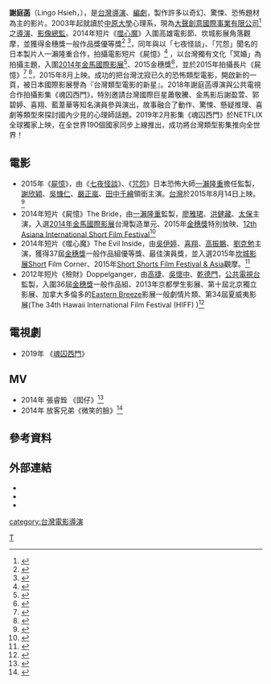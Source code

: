 {{藝人
| 姓名 = 謝庭菡
| 類型 = 導演
| 圖片 =
| 圖片尺寸 =
| 英文名 = Lingo Hsieh
| 羅馬拼音 = Hsieh Ting-Han
| 綽號 = 
| 出生日期 = {{birth date and age|1985|6|13}}
| 出生地點 = {{TWN}}[[臺北市|臺北市]]
| 國籍 = {{ROC}}
| 逝世 = 
| 配偶 = 
| 教育程度 = [[中原大學|中原大學]]心理系
| 職業 = [[導演|導演]]、[[編劇|編劇]]
| 活躍年代 = 
| 唱片公司 = 
| 經紀公司 = 
| 相關團體 = 
| 網站 =
| imdb = 6692299
}}

'''謝庭菡'''（Lingo Hsieh，{{bd|1985年|6月13日|catIdx=H謝}}），是[[台灣|台灣]][[導演|導演]]、[[編劇|編劇]]，製作許多以奇幻、驚悚、恐怖題材為主的影片。2003年起就讀於[[中原大學|中原大學]]心理系，現為[[大聲創意國際事業有限公司|大聲創意國際事業有限公司]]<ref>{{Cite news |url=https://www.facebook.com/TheVoiceCreative |title=大聲創意粉絲專頁}}</ref>之[[導演|導演]]、[[影像總監|影像總監]]。2014年短片《[[噬心魔|噬心魔]]》入圍高雄電影節、坎城影展角落觀摩，並獲得金穗獎一般作品獎優等獎<ref>{{Cite news |url=http://blog.sina.com.tw/movieseeds/article.php?entryid=635929 |title=《噬心魔》The Evil Inside |publisher=金穗獎 |accessdate=2015-05-27 |archive-date=2015-05-27 |archive-url=https://web.archive.org/web/20150527210136/http://blog.sina.com.tw/movieseeds/article.php?entryid=635929 |dead-url=no }}</ref> <ref>{{Cite news |url=http://www.movieseeds.com.tw/news/content.php?id=627 |title=第37屆金穗獎頒獎典禮 激盪電影新勢力 |publisher=金穗獎 |accessdate=2015-05-27 |archive-date=2015-05-27 |archive-url=https://web.archive.org/web/20150527205746/http://www.movieseeds.com.tw/news/content.php?id=627 |dead-url=yes }}</ref>，同年與以「七夜怪談」、「咒怨」聞名的日本製片人一瀨隆重合作，拍攝電影短片《屍憶》<ref>{{Cite news |url=http://www.chinatimes.com/realtimenews/20140502004285-260405 |title=與屍體冥婚 台日合拍恐怖片 |author=郭逸 |publisher=中時電子報 |date=2014-05-02 |accessdate=2015-05-27 |archive-date=2015-05-27 |archive-url=https://web.archive.org/web/20150527205848/http://www.chinatimes.com/realtimenews/20140502004285-260405 |dead-url=no }}</ref> ，以台灣獨有文化「冥婚」為拍攝主題，入圍[[2014年金馬國際影展|2014年金馬國際影展]]<ref>{{Cite news |url=http://www.goldenhorse.org.tw/ui/index.php?class=ghff&func=programme&work=detail&regist_id=1074 |title=《屍憶》The Bride |publisher=台北金馬影展 |deadurl=yes |archiveurl=https://web.archive.org/web/20150527205212/http://www.goldenhorse.org.tw/ui/index.php?class=ghff&func=programme&work=detail&regist_id=1074 |archivedate=2015-05-27 |accessdate=2015-05-27 }}</ref>、2015金穗獎<ref>{{Cite news |url=http://blog.sina.com.tw/movieseeds/article.php?entryid=635991 |title=《屍憶》The Bride |publisher=金穗獎 |accessdate=2015-05-27 |archive-date=2015-05-27 |archive-url=https://web.archive.org/web/20150527205319/http://blog.sina.com.tw/movieseeds/article.php?entryid=635991 |dead-url=no }}</ref>，並於2015年拍攝長片《屍憶》<ref>{{Cite news |url=http://ent.ltn.com.tw/news/breakingnews/1275806 |title=屍憶挑戰票房 日恐怖大師來台搞鬼 |publisher=自由時報 |date=2015-04-02 |accessdate=2015-05-27 |archive-date=2015-07-03 |archive-url=https://web.archive.org/web/20150703054310/http://ent.ltn.com.tw/news/breakingnews/1275806 |dead-url=no }}</ref> <ref>{{Cite news |url=https://tw.news.yahoo.com/%E7%94%B0%E4%B8%AD%E5%8D%83%E7%B9%AA%E6%89%AE%E7%8C%9B%E9%AC%BC-%E5%B1%8D%E6%86%B6-%E6%93%8D%E7%98%A62kg-215006189.html |title=田中千繪扮猛鬼《屍憶》操瘦2kg |author=陳亭均 |publisher=中時電子報 |date=2015-05-27 |accessdate=2015-05-27 |archive-date=2015-05-27 |archive-url=https://web.archive.org/web/20150527205419/https://tw.news.yahoo.com/%E7%94%B0%E4%B8%AD%E5%8D%83%E7%B9%AA%E6%89%AE%E7%8C%9B%E9%AC%BC-%E5%B1%8D%E6%86%B6-%E6%93%8D%E7%98%A62kg-215006189.html |dead-url=no }}</ref>，2015年8月上映。成功的把台灣沈寂已久的恐怖類型電影，開啟新的一頁，被日本國際影展譽為『台灣類型電影的新星』。2018年謝庭菡導演與公共電視合作拍攝影集《魂囚西門》，特別邀請台灣國際巨星蕭敬騰、金馬影后謝盈萱、郭碧婷、喜翔、藍葦華等知名演員參與演出，故事融合了動作、驚悚、懸疑推理、喜劇等類型來探討國內少見的心理師話題。2019年2月影集《魂囚西門》於NETFLIX全球獨家上映，在全世界190個國家同步上線推出，成功將台灣類型影集推向全世界！

== 電影 ==
* 2015年《[[屍憶|屍憶]]》，由《[[七夜怪談|七夜怪談]]》、《[[咒怨|咒怨]]》日本恐怖大師[[一瀨隆重|一瀨隆重]]擔任監製，[[謝欣穎|謝欣穎]]、[[吳慷仁|吳慷仁]]、[[嚴正嵐|嚴正嵐]]、[[田中千繪|田中千繪]]領銜主演。[[台灣|台灣]]於2015年8月14日上映。<ref>{{youtube|oYGmcqKPGqo|《屍憶》前導預告片}}</ref>
* 2014年短片《屍憶》The Bride，由[[一瀨隆重|一瀨隆重]]監製，[[廖雅珺|廖雅珺]]、[[洪健藏|洪健藏]]、[[太保|太保]]主演，入選[[2014年金馬國際影展|2014年金馬國際影展]]台灣製造單元、2015年[[金穗獎|金穗獎]]特別放映、[[12th_Asiana_International_Short_Film_Festival|12th Asiana International Short Film Festival]]<ref>{{youtube|fmmZ9PYq1yc|《屍憶》短片預告片}}</ref>
* 2014年短片《噬心魔》The Evil Inside，由[[吳伊婷|吳伊婷]]、[[喜翔|喜翔]]、[[高振鵬|高振鵬]]、[[劉克勉|劉克勉]]主演，獲得37屆[[金穗獎|金穗獎]]一般作品組優等獎、最佳演員獎，並入選2015年[[坎城影展|坎城影展]]Short Film Corner、2015年[[Short_Shorts_Film_Festival_&_Asia|Short Shorts Film Festival & Asia]]觀摩。<ref>{{youtube|YdBth1awheY|《噬心魔》預告片}}</ref>
* 2012年短片《殮財》Doppelganger，由[[高捷|高捷]]、[[吳懷中|吳懷中]]、[[乾德門|乾德門]]，[[公共電視台|公共電視台]]監製，入圍36屆[[金穗獎|金穗獎]]一般作品組、2013年京都學生影展、第十屆北京獨立影展、加拿大多倫多的[[Eastern_Breeze|Eastern Breeze]]影展一般劇情片類、第34屆夏威夷影展(The 34th Hawaii International Film Festival (HIFF) )<ref>{{youtube|vliJEFIy4Yg|《殮財》預告片}}</ref>

==電視劇==
*2019年 《[[魂囚西門|魂囚西門]]》

== MV ==
*2014年 張睿銓 《囡仔》<ref>{{youtube|oK8RkwmZY-k|《囡仔》MV}}</ref>
*2014年 放客兄弟《微笑的臉》<ref>{{youtube|zuSwu1ULqSI|《微笑的臉》MV}}</ref>

== 參考資料 ==
{{reflist}}

== 外部連結 ==
*{{imdb name|6692299}}
*{{hkmdb name|69068}}
*{{Facebook|hsiehlingo}}


[[category:台灣電影導演|category:台灣電影導演]]
[[Category:謝姓|T]]
{{Portal bar|電影|台灣|人物}}